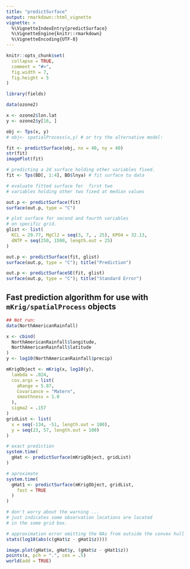 ```yaml
---
title: "predictSurface"
output: rmarkdown::html_vignette
vignette: >
  %\VignetteIndexEntry{predictSurface}
  %\VignetteEngine{knitr::rmarkdown}
  %\VignetteEncoding{UTF-8}
---
```


```r
knitr::opts_chunk$set(
  collapse = TRUE,
  comment = "#>",
  fig.width = 7, 
  fig.height = 5
)
```

```r
library(fields)
```


```r
data(ozone2)

x <- ozone2$lon.lat
y <- ozone2$y[16, ]

obj <- Tps(x, y)
# obj<- spatialProcess(x,y) # or try the alternative model:

fit <- predictSurface(obj, nx = 40, ny = 40)
str(fit)
imagePlot(fit)

# predicting a 2d surface holding other variables fixed.
fit <- Tps(BD[, 1:4], BD$lnya) # fit surface to data

# evaluate fitted surface for  first two
# variables holding other two fixed at median values

out.p <- predictSurface(fit)
surface(out.p, type = "C")

# plot surface for second and fourth variables
# on specific grid.
glist <- list(
  KCL = 29.77, MgCl2 = seq(3, 7, , 25), KPO4 = 32.13,
  dNTP = seq(250, 1500, length.out = 25)
)

out.p <- predictSurface(fit, glist)
surface(out.p, type = "C"); title("Prediction")

out.p <- predictSurfaceSE(fit, glist)
surface(out.p, type = "C"); title("Standard Error")
```

## Fast prediction algorithm for use with `mKrig/spatialProcess` objects

```r
## Not run:
data(NorthAmericanRainfall)

x <- cbind(
  NorthAmericanRainfall$longitude,
  NorthAmericanRainfall$latitude
)
y <- log10(NorthAmericanRainfall$precip)

mKrigObject <- mKrig(x, log10(y),
  lambda = .024,
  cov.args = list(
    aRange = 5.87,
    Covariance = "Matern",
    smoothness = 1.0
  ),
  sigma2 = .157
)
gridList <- list(
  x = seq(-134, -51, length.out = 100),
  y = seq(23, 57, length.out = 100)
)

# exact prediction
system.time(
  gHat <- predictSurface(mKrigObject, gridList)
)

# aproximate
system.time(
  gHat1 <- predictSurface(mKrigObject, gridList,
    fast = TRUE
  )
)

# don't worry about the warning ...
# just indicates some observation locations are located
# in the same grid box.

# approximation error omitting the NAs from outside the convex hull
stats(log10(abs(c(gHat$z - gHat1$z))))

image.plot(gHat$x, gHat$y, (gHat$z - gHat1$z))
points(x, pch = ".", cex = .5)
world(add = TRUE)
```
